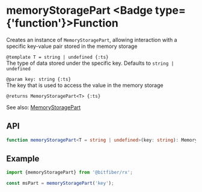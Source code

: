 
# memoryStoragePart <Badge type={'function'}>Function</Badge>

Creates an instance of `MemoryStoragePart`, allowing interaction with a specific key-value pair
stored in the memory storage

`@template T = string | undefined {:ts}`  
The type of data stored under the specific key. Defaults to `string | undefined`

`@param key: string {:ts}`  
The key that is used to access the value in the memory storage

`@returns MemoryStoragePart<T> {:ts}`

See also: [MemoryStoragePart](/sources/reference/memoryStoragePart)

## API

```ts copy
function memoryStoragePart<T = string | undefined>(key: string): MemoryStoragePart<T>;
```

## Example

```ts copy
import {memoryStoragePart} from '@bitfiber/rx';

const msPart = memoryStoragePart('key');
```
